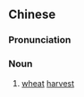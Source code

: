 {{also|麦收}}
==Chinese==
{{zh-forms|s=麦收}}

===Pronunciation===
{{zh-pron
|m=màishōu
|cat=n
}}

===Noun===
{{zh-noun}}

# [[wheat]] [[harvest]]